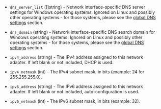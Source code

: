 <!-- Code generated from the comments of the NetworkInterface struct in builder/vsphere/clone/step_customize.go; DO NOT EDIT MANUALLY -->

- `dns_server_list` ([]string) - Network interface-specific DNS server settings for Windows operating systems.
  Ignored on Linux and possibly other operating systems - for those systems, please see the [global DNS settings](#global-dns-settings) section.

- `dns_domain` (string) - Network interface-specific DNS search domain for Windows operating systems.
  Ignored on Linux and possibly other operating systems - for those systems, please see the [global DNS settings](#global-dns-settings) section.

- `ipv4_address` (string) - The IPv4 address assigned to this network adapter. If left blank or not included, DHCP is used.

- `ipv4_netmask` (int) - The IPv4 subnet mask, in bits (example: 24 for 255.255.255.0).

- `ipv6_address` (string) - The IPv6 address assigned to this network adapter. If left blank or not included, auto-configuration is used.

- `ipv6_netmask` (int) - The IPv6 subnet mask, in bits (example: 32).

<!-- End of code generated from the comments of the NetworkInterface struct in builder/vsphere/clone/step_customize.go; -->
